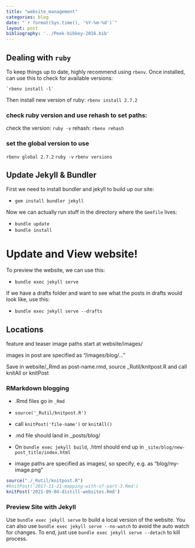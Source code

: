```yaml
---
title: "website_management"
categories: blog
date: "`r format(Sys.time(), '%Y-%m-%d')`"
layout: post
bibliography: '../Peek-bibkey-2016.bib'
---
```


## Dealing with `ruby`

To keep things up to date, highly recommend using `rbenv`. Once installed, can use this to check for available versions:

    `rbenv install -l`

Then install new version of ruby:
    `rbenv install 2.7.2`

### check ruby version and use rehash to set paths:

check the version: `ruby -v`
rehash: `rbenv rehash`

### set the global version to use

`rbenv global 2.7.2`
`ruby -v`
`rbenv versions`

## Update Jekyll & Bundler

First we need to install bundler and jekyll to build up our site:

 - `gem install bundler jekyll`
 
Now we can actually run stuff in the directory where the `Gemfile` lives:

 - `bundle update`
 - `bundle install`

# Update and View website!

To preview the website, we can use this:

 - `bundle exec jekyll serve`
 
If we have a drafts folder and want to see what the posts in drafts would look like, use this:

 - `bundle exec jekyll serve --drafts`

## Locations

feature and teaser image paths start at website/images/

images in post are specified as "/images/blog/..."

Save in website/_Rmd as post-name.rmd, source _Rutil/knitpost.R and call knitAll or knitPost


### RMarkdown blogging

 - .Rmd files go in `_Rmd`
 - `source('_Rutil/knitpost.R')`
 
 - call `knitPost('file-name')` or `knitAll()`
 - .md file should land in _posts/blog/
 - On `bundle exec jekyll build`, .html should end up in `_site/blog/new-post_title/index.html`
 - image paths are specified as images/, so specify, e.g. as "blog/my-image.png"

 
```r
source("./_Rutil/knitpost.R")
#knitPost('2017-11-21-mapping-with-sf-part-3.Rmd')
knitPost('2021-09-04-distill-websites.Rmd')

```

### Preview Site with Jekyll

Use `bundle exec jekyll serve` to build a local version of the website. You can also use `bundle exec jekyll serve --no-watch` to avoid the auto watch for changes. To end, just use `bundle exec jekyll serve --detach` to kill process.


